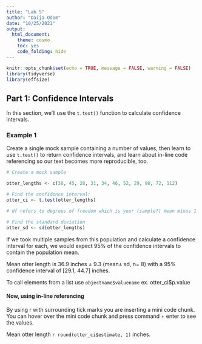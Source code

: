 ```yaml
---
title: "Lab 5"
author: "Daija Odom"
date: "10/25/2021"
output: 
  html_document: 
    theme: cosmo
    toc: yes
    code_folding: hide
---
```


```r
knitr::opts_chunk$set(echo = TRUE, message = FALSE, warning = FALSE)
library(tidyverse)
library(effsize)
```

## Part 1: Confidence Intervals

In this section, we'll use the `t.test()` function to calculate confidence intervals.

### Example 1

Create a single mock sample containing a number of values, then learn to use `t.test()` to return confidence intervals, and learn about in-line code referencing so our text becomes more reproducible, too.

```r
# Create a mock sample

otter_lengths <- c(30, 45, 28, 31, 34, 46, 52, 29, 90, 72, 112)

# Find the confidence interval:
otter_ci <- t.test(otter_lengths)

# df refers to degrees of freedom which is your (sample?) mean minus 1

# Find the standard deviation
otter_sd <- sd(otter_lengths)
```

If we took multiple samples from this population and calculate a confidence interval for each, we would expect 95% of the confidence intervals to contain the population mean.

Mean otter length is 36.9 inches $\pm$ 9.3 (mean$\pm$ sd, n= 8) with a 95% confidence interval of [29.1, 44.7] inches.

To call elements from a list use `objectname$valuename`
ex. otter_ci$p.value

#### Now, using in-line referencing
By using r with surrounding tick marks you are inserting a mini code chunk. You can hover over the mini code chunk and press command + enter to see the values.

Mean otter length `r round(otter_ci$estimate, 1)` inches.
